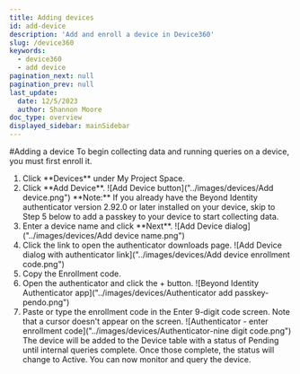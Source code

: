 ```yaml
---
title: Adding devices
id: add-device
description: 'Add and enroll a device in Device360'
slug: /device360
keywords:
  - device360
  - add device
pagination_next: null
pagination_prev: null
last_update:
  date: 12/5/2023
  author: Shannon Moore
doc_type: overview
displayed_sidebar: mainSidebar
---
```


#Adding a device
To begin collecting data and running queries on a device, you must first enroll it. 
<ol>
<li> Click **Devices** under My Project Space.
</li>
<li> Click **Add Device**.
![Add Device button]("../images/devices/Add device.png")
**Note:** If you already have the Beyond Identity authenticator version 2.92.0 or later installed on your device, skip to Step 5 below to add a passkey to your device to start collecting data.
</li>
<li> Enter a device name and click **Next**.
![Add Device dialog]("../images/devices/Add device name.png")
</li>
<li> Click the link to open the authenticator downloads page.
![Add Device dialog with authenticator link]("../images/devices/Add device enrollment code.png")
</li>
<li> Copy the Enrollment code.
</li>
<li> Open the authenticator and click the + button.
![Beyond Identity Authenticator app]("../images/devices/Authenticator add passkey-pendo.png")
</li>
<li> Paste or type the enrollment code in the Enter 9-digit code screen. Note that a cursor doesn't appear on the screen.
![Authenticator - enter enrollment code]("../images/devices/Authenticator-nine digit code.png")
The device will be added to the Device table with a status of Pending until internal queries complete. Once those complete, the status will change to Active.
You can now monitor and query the device.
</li>
</ol>